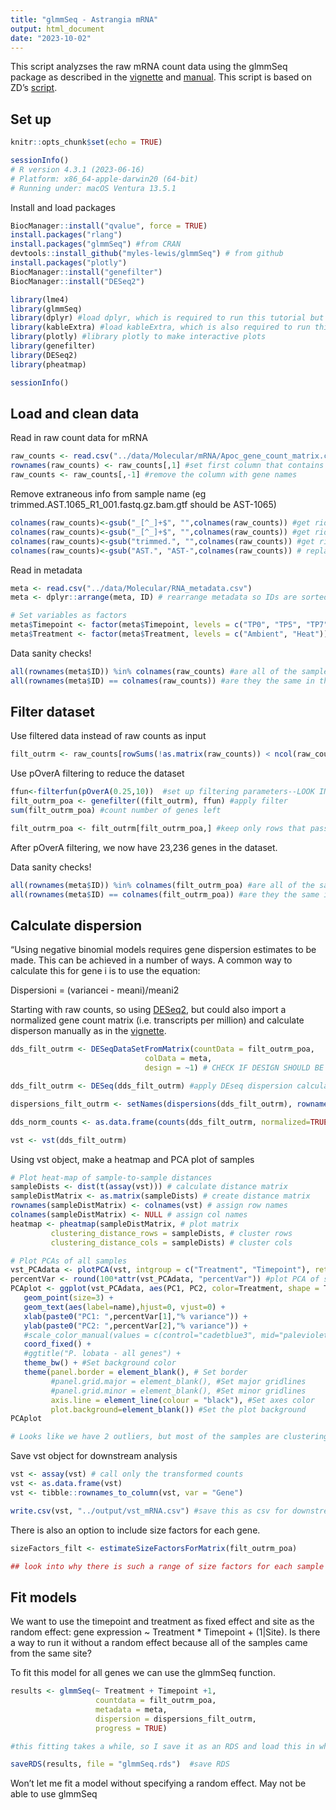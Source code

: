 ```yaml
---
title: "glmmSeq - Astrangia mRNA"
output: html_document
date: "2023-10-02"
---
```


This script analyzses the raw mRNA count data using the glmmSeq package as described in the [vignette](https://cran.r-project.org/web/packages/glmmSeq/vignettes/glmmSeq.html) and [manual](https://cran.r-project.org/web/packages/glmmSeq/glmmSeq.pdf). This script is based on ZD's [script](https://github.com/imkristenbrown/Heron-Pdam-gene-expression/blob/master/BioInf/scripts/glmmSeq/Slope_Base/glmmSeq.Rmd).

## Set up

```r
knitr::opts_chunk$set(echo = TRUE)

sessionInfo() 
# R version 4.3.1 (2023-06-16)
# Platform: x86_64-apple-darwin20 (64-bit)
# Running under: macOS Ventura 13.5.1
```

Install and load packages 
```r
BiocManager::install("qvalue", force = TRUE)
install.packages("rlang")
install.packages("glmmSeq") #from CRAN
devtools::install_github("myles-lewis/glmmSeq") # from github
install.packages("plotly")
BiocManager::install("genefilter")
BiocManager::install("DESeq2")

library(lme4)
library(glmmSeq)
library(dplyr) #load dplyr, which is required to run this tutorial but not included in the vignette
library(kableExtra) #load kableExtra, which is also required to run this tutorial but not included in the vignette
library(plotly) #library plotly to make interactive plots
library(genefilter)
library(DESeq2)
library(pheatmap)

sessionInfo()
```


## Load and clean data 

Read in raw count data for mRNA 
```r
raw_counts <- read.csv("../data/Molecular/mRNA/Apoc_gene_count_matrix.csv")
rownames(raw_counts) <- raw_counts[,1] #set first column that contains gene names as rownames
raw_counts <- raw_counts[,-1] #remove the column with gene names
```

Remove extraneous info from sample name (eg trimmed.AST.1065_R1_001.fastq.gz.bam.gtf should be AST-1065)
```r
colnames(raw_counts)<-gsub("_[^_]+$", "",colnames(raw_counts)) #get rid of "_001.fastq.gz.bam.gtf"
colnames(raw_counts)<-gsub("_[^_]+$", "",colnames(raw_counts)) #get rid of "_R1"
colnames(raw_counts)<-gsub("trimmed.", "",colnames(raw_counts)) #get rid of "trimmed."
colnames(raw_counts)<-gsub("AST.", "AST-",colnames(raw_counts)) # replace "AST." with "AST-"
```

Read in metadata 
```r
meta <- read.csv("../data/Molecular/RNA_metadata.csv")
meta <- dplyr::arrange(meta, ID) # rearrange metadata so IDs are sorted in descending order 

# Set variables as factors 
meta$Timepoint <- factor(meta$Timepoint, levels = c("TP0", "TP5", "TP7"))
meta$Treatment <- factor(meta$Treatment, levels = c("Ambient", "Heat"))
```

Data sanity checks!
```r
all(rownames(meta$ID)) %in% colnames(raw_counts) #are all of the sample names (rows) in the metadata df in the gene count matrix? Should be TRUE. Says FALSE right now, but a visual inspection shows me that all of them are there...
all(rownames(meta$ID) == colnames(raw_counts)) #are they the same in the same order? Should be TRUE
```

## Filter dataset 

Use filtered data instead of raw counts as input
```r
filt_outrm <- raw_counts[rowSums(!as.matrix(raw_counts)) < ncol(raw_counts), ] #here we remove all genes that were not expressed in any of our samples- we are left with 41,393 genes.
```

Use pOverA filtering to reduce the dataset 
```r
ffun<-filterfun(pOverA(0.25,10))  #set up filtering parameters--LOOK INTO FILTERING PARAMETERS
filt_outrm_poa <- genefilter((filt_outrm), ffun) #apply filter
sum(filt_outrm_poa) #count number of genes left

filt_outrm_poa <- filt_outrm[filt_outrm_poa,] #keep only rows that passed filter
```

After pOverA filtering, we now have 23,236 genes in the dataset. 

Data sanity checks!
```r
all(rownames(meta$ID)) %in% colnames(filt_outrm_poa) #are all of the sample names (rows) in the metadata df in the gene count matrix? Should be TRUE. Says FALSE right now, but a visual inspection shows me that all of them are there...
all(rownames(meta$ID) == colnames(filt_outrm_poa)) #are they the same in the same order? Should be TRUE
```

## Calculate dispersion 

"Using negative binomial models requires gene dispersion estimates to be made. This can be achieved in a number of ways. A common way to calculate this for gene i is to use the equation:

Dispersioni = (variancei - meani)/meani2

Starting with raw counts, so using [DESeq2](http://bioconductor.org/packages/devel/bioc/vignettes/DESeq2/inst/doc/DESeq2.html), but could also import a normalized gene count matrix (i.e. transcripts per million) and calculate disperson manually as in the [vignette](https://cran.r-project.org/web/packages/glmmSeq/vignettes/glmmSeq.html).

```r
dds_filt_outrm <- DESeqDataSetFromMatrix(countData = filt_outrm_poa,
                              colData = meta,
                              design = ~1) # CHECK IF DESIGN SHOULD BE ~1

dds_filt_outrm <- DESeq(dds_filt_outrm) #apply DEseq dispersion calculation

dispersions_filt_outrm <- setNames(dispersions(dds_filt_outrm), rownames(filt_outrm_poa)) #save dispersions as vector for each gene

dds_norm_counts <- as.data.frame(counts(dds_filt_outrm, normalized=TRUE)) #save normalized counts from DEseq object for downstream use

vst <- vst(dds_filt_outrm)
```

Using vst object, make a heatmap and PCA plot of samples
```r
# Plot heat-map of sample-to-sample distances
sampleDists <- dist(t(assay(vst))) # calculate distance matrix
sampleDistMatrix <- as.matrix(sampleDists) # create distance matrix
rownames(sampleDistMatrix) <- colnames(vst) # assign row names
colnames(sampleDistMatrix) <- NULL # assign col names 
heatmap <- pheatmap(sampleDistMatrix, # plot matrix
         clustering_distance_rows = sampleDists, # cluster rows
         clustering_distance_cols = sampleDists) # cluster cols

# Plot PCAs of all samples 
vst_PCAdata <- plotPCA(vst, intgroup = c("Treatment", "Timepoint"), returnData=TRUE) # create PCA loadings 
percentVar <- round(100*attr(vst_PCAdata, "percentVar")) #plot PCA of samples with all data
PCAplot <- ggplot(vst_PCAdata, aes(PC1, PC2, color=Treatment, shape = Timepoint)) + 
   geom_point(size=3) +
   geom_text(aes(label=name),hjust=0, vjust=0) +
   xlab(paste0("PC1: ",percentVar[1],"% variance")) +
   ylab(paste0("PC2: ",percentVar[2],"% variance")) +
   #scale_color_manual(values = c(control="cadetblue3", mid="palevioletred", high="darkgreen", unknown="black")) +
   coord_fixed() +
   #ggtitle("P. lobata - all genes") +
   theme_bw() + #Set background color
   theme(panel.border = element_blank(), # Set border
         #panel.grid.major = element_blank(), #Set major gridlines
         #panel.grid.minor = element_blank(), #Set minor gridlines
         axis.line = element_line(colour = "black"), #Set axes color
         plot.background=element_blank()) #Set the plot background
PCAplot 

# Looks like we have 2 outliers, but most of the samples are clustering around one another
```

Save vst object for downstream analysis 
```r
vst <- assay(vst) # call only the transformed counts
vst <- as.data.frame(vst)
vst <- tibble::rownames_to_column(vst, var = "Gene")

write.csv(vst, "../output/vst_mRNA.csv") #save this as csv for downstream analysis
```

There is also an option to include size factors for each gene.
```r
sizeFactors_filt <- estimateSizeFactorsForMatrix(filt_outrm_poa)

## look into why there is such a range of size factors for each sample 
```

## Fit models 

We want to use the timepoint and treatment as fixed effect and site as the random effect: gene expression ~ Treatment * Timepoint + (1|Site). Is there a way to run it without a random effect because all of the samples came from the same site?

To fit this model for all genes we can use the glmmSeq function.
```r
results <- glmmSeq(~ Treatment + Timepoint +1,
                   countdata = filt_outrm_poa,
                   metadata = meta,
                   dispersion = dispersions_filt_outrm,
                   progress = TRUE)

#this fitting takes a while, so I save it as an RDS and load this in when needed instead of re-running everytime (unless something upstream of here changes)

saveRDS(results, file = "glmmSeq.rds")  #save RDS
```

Won't let me fit a model without specifying a random effect. May not be able to use glmmSeq 






